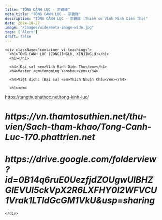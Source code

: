 ```yaml
---
title: "TÔNG CẢNH LỤC - 宗鏡錄"
meta_title: "TÔNG CẢNH LỤC - 宗鏡錄"
description: "TÔNG CẢNH LỤC - 宗鏡錄 (Thiền sư Vĩnh Minh Diên Thọ)"
date: 2024-10-27
image: "/images/wide/meta-image-wide.jpg"
tags: ['Alert']
draft: false
---
```


<div className="grid bg-body dark:bg-darkmode-body">

    <div className="container vi-teachings">
      <h1>TÔNG CẢNH LỤC (ZONGJINGLU, XINJINGLU)</h1>
      <h1></h1>

      <h4>[Đại sư] <em>Vĩnh Minh Diên Thọ</em></h4>
      <h4>Master <em>Yongming Yanshou</em></h4>

      <h4>Việt dịch: [Đại sư] <em>Thích Nhuận Châu</em></h4>

      <h1><em>
https://tangthuphathoc.net/tong-kinh-luc/
</em></h1>

 <h1><em>
https://vn.thamtosuthien.net/thu-vien/Sach-tham-khao/Tong-Canh-Luc-170.phattrien.net
</em></h1>

 <h1><em>https://drive.google.com/folderview?id=0B14q6ruE0UezfjdZOUgwUlBHZGlEVUl5ckVpX2R6LXFHY0I2WFVCU1Vrak1LTldGcGM1VkU&usp=sharing</em></h1>

    </div>

</div>


